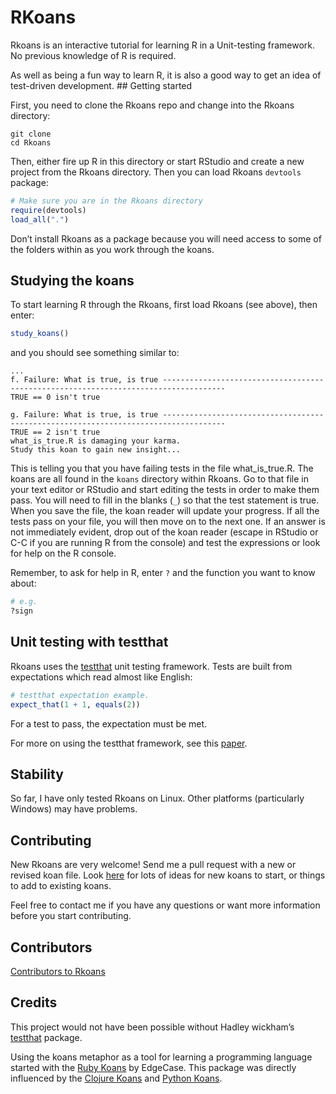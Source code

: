 RKoans
======

Rkoans is an interactive tutorial for learning R in a Unit-testing framework.  No previous knowledge of R is required.

As well as being a fun way to learn R, it is also a good way to get an idea of test-driven development.
## Getting started

First, you need to clone the Rkoans repo and change into the Rkoans directory:

```
git clone
cd Rkoans
```

Then, either fire up R in this directory or start RStudio and create a new project from the Rkoans directory. Then you can load Rkoans  `devtools` package:

```r
# Make sure you are in the Rkoans directory
require(devtools)
load_all(".")
```

Don't install Rkoans as a package because you will need access to some of the folders within as you work through the koans.

## Studying the koans

To start learning R through the Rkoans, first load Rkoans (see above), then enter:

```r
study_koans()
```

and you should see something similar to:

```
...
f. Failure: What is true, is true ------------------------------------------------------------------------------------
TRUE == 0 isn't true

g. Failure: What is true, is true ------------------------------------------------------------------------------------
TRUE == 2 isn't true
what_is_true.R is damaging your karma.
Study this koan to gain new insight...
```

This is telling you that you have failing tests in the file what_is_true.R.  The koans are all found in the `koans` directory within Rkoans.  Go to that file in your text editor or RStudio and start editing the tests in order to make them pass.  You will need to fill in the blanks (`_`) so that the test statement is true.  When you save the file, the koan reader will update your progress.  If all the tests pass on your file, you will then move on to the next one.
If an answer is not immediately evident, drop out of the koan reader (escape in RStudio or C-C if you are running R from the console) and test the expressions or look for help on the R console.

Remember, to ask for help in R, enter `?` and the function you want to know about:

```r
# e.g.
?sign
```

## Unit testing with testthat

Rkoans uses the [testthat](https://github.com/hadley/testthat) unit testing framework.  Tests are built from expectations which read almost like English:

```r
# testthat expectation example.
expect_that(1 + 1, equals(2))
```

For a test to pass, the expectation must be met.

For more on using the testthat framework, see this [paper](http://journal.r-project.org/archive/2011-1/RJournal_2011-1_Wickham.pdf).

## Stability

So far, I have only tested Rkoans on Linux.  Other platforms (particularly Windows) may have problems.

## Contributing

New Rkoans are very welcome! Send me a pull request with a new or revised koan file.  Look [here](https://github.com/DASpringate/Rkoans/wiki/Ideas-for-future-koans) for lots of ideas for new koans to start, or things to add to existing koans. 

Feel free to contact me if you have any questions or want more information before you start contributing.

## Contributors

[Contributors to Rkoans](https://github.com/DASpringate/Rkoans/contributors)

## Credits

This project would not have been possible without Hadley wickham's [testthat](https://github.com/hadley/testthat) package.

Using the koans metaphor as a tool for learning a programming language started with the [Ruby Koans](https://github.com/neo/ruby_koans) by EdgeCase.  This package was directly influenced by the [Clojure Koans](https://github.com/functional-koans/clojure-koans) and [Python Koans](https://github.com/gregmalcolm/python_koans).



